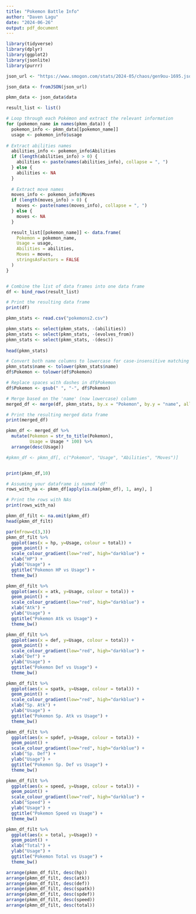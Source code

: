 ```yaml
---
title: "Pokemon Battle Info"
author: "Daven Lagu"
date: "2024-06-26"
output: pdf_document
---
```


```r
library(tidyverse)
library(dplyr)
library(ggplot2)
library(jsonlite)
library(purrr)
```

```r
json_url <- "https://www.smogon.com/stats/2024-05/chaos/gen9ou-1695.json"

json_data <- fromJSON(json_url)

```

```r
pkmn_data <- json_data$data

result_list <- list()

# Loop through each Pokémon and extract the relevant information
for (pokemon_name in names(pkmn_data)) {
  pokemon_info <- pkmn_data[[pokemon_name]]
  usage <- pokemon_info$usage
  
# Extract abilities names
  abilities_info <- pokemon_info$Abilities
  if (length(abilities_info) > 0) {
    abilities <- paste(names(abilities_info), collapse = ", ")
  } else {
    abilities <- NA
  }
  
  # Extract move names
  moves_info <- pokemon_info$Moves
  if (length(moves_info) > 0) {
    moves <- paste(names(moves_info), collapse = ", ")
  } else {
    moves <- NA
  }

  result_list[[pokemon_name]] <- data.frame(
    Pokemon = pokemon_name,
    Usage = usage,
    Abilities = abilities,
    Moves = moves,
    stringsAsFactors = FALSE
  )
}


# Combine the list of data frames into one data frame
df <- bind_rows(result_list)

# Print the resulting data frame
print(df)

```

```r
pkmn_stats <- read.csv("pokemons2.csv")

pkmn_stats <- select(pkmn_stats, -(abilities))
pkmn_stats <- select(pkmn_stats, -(evolves_from))
pkmn_stats <- select(pkmn_stats, -(desc))
                     
head(pkmn_stats)
```

```r
# Convert both name columns to lowercase for case-insensitive matching
pkmn_stats$name <- tolower(pkmn_stats$name)
df$Pokemon <- tolower(df$Pokemon)

# Replace spaces with dashes in df$Pokemon
df$Pokemon <- gsub(" ", "-", df$Pokemon)

# Merge based on the 'name' (now lowercase) column
merged_df <- merge(df, pkmn_stats, by.x = "Pokemon", by.y = "name", all.x = TRUE)

# Print the resulting merged data frame
print(merged_df)
```


```r
pkmn_df <- merged_df %>%
  mutate(Pokemon = str_to_title(Pokemon),
         Usage = Usage * 100) %>%
  arrange(desc(Usage))

#pkmn_df <- pkmn_df[, c("Pokemon", "Usage", "Abilities", "Moves")]


print(pkmn_df,10)
```
```r
# Assuming your dataframe is named 'df'
rows_with_na <- pkmn_df[apply(is.na(pkmn_df), 1, any), ]

# Print the rows with NAs
print(rows_with_na)
```

```r
pkmn_df_filt <- na.omit(pkmn_df)
head(pkmn_df_filt)

par(mfrow=c(3,3))
pkmn_df_filt %>%
  ggplot(aes(x = hp, y=Usage, colour = total)) +
  geom_point() +
  scale_colour_gradient(low="red", high="darkblue") +
  xlab("HP") +
  ylab("Usage") +
  ggtitle("Pokemon HP vs Usage") +
  theme_bw()

pkmn_df_filt %>%
  ggplot(aes(x = atk, y=Usage, colour = total)) +
  geom_point() +
  scale_colour_gradient(low="red", high="darkblue") +
  xlab("Atk") +
  ylab("Usage") +
  ggtitle("Pokemon Atk vs Usage") +
  theme_bw()

pkmn_df_filt %>%
  ggplot(aes(x = def, y=Usage, colour = total)) +
  geom_point() +
  scale_colour_gradient(low="red", high="darkblue") +
  xlab("Def") +
  ylab("Usage") +
  ggtitle("Pokemon Def vs Usage") +
  theme_bw()

pkmn_df_filt %>%
  ggplot(aes(x = spatk, y=Usage, colour = total)) +
  geom_point() +
  scale_colour_gradient(low="red", high="darkblue") +
  xlab("Sp. Atk") +
  ylab("Usage") +
  ggtitle("Pokemon Sp. Atk vs Usage") +
  theme_bw()

pkmn_df_filt %>%
  ggplot(aes(x = spdef, y=Usage, colour = total)) +
  geom_point() +
  scale_colour_gradient(low="red", high="darkblue") +
  xlab("Sp. Def") +
  ylab("Usage") +
  ggtitle("Pokemon Sp. Def vs Usage") +
  theme_bw()

pkmn_df_filt %>%
  ggplot(aes(x = speed, y=Usage, colour = total)) +
  geom_point() +
  scale_colour_gradient(low="red", high="darkblue") +
  xlab("Speed") +
  ylab("Usage") +
  ggtitle("Pokemon Speed vs Usage") +
  theme_bw()

pkmn_df_filt %>%
  ggplot(aes(x = total, y=Usage)) +
  geom_point() +
  xlab("Total") +
  ylab("Usage") +
  ggtitle("Pokemon Total vs Usage") +
  theme_bw()
```

```r
arrange(pkmn_df_filt, desc(hp))
arrange(pkmn_df_filt, desc(atk))
arrange(pkmn_df_filt, desc(def))
arrange(pkmn_df_filt, desc(spatk))
arrange(pkmn_df_filt, desc(spdef))
arrange(pkmn_df_filt, desc(speed))
arrange(pkmn_df_filt, desc(total))
```


